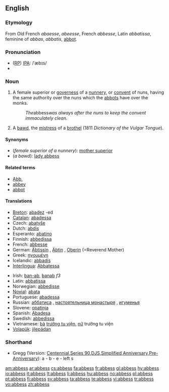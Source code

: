 ==English==
{{Wikisource1911Enc|Abbess}}
{{wikipedia}}

===Etymology===
From Old French ''abaesse'', ''abeesse'', French ''abbesse'', Latin ''abbatissa'', feminine of ''abbas'', ''abbatis'', [[abbot]].

===Pronunciation===
* ([[RP]]) [[IPA]]: /ˈæbɪs/
* {{audio|en-us-abbess.ogg|Audio (US)}}

===Noun===
{{en-noun|es}}

# A female superior or [[governess]] of a [[nunnery]], or [[convent]] of nuns, having the same authority over the nuns which the [[abbots]] have over the monks.
#: ''The ''abbess'' was always after the nuns to keep the convent immaculately clean.''
# {{1811}} A [[bawd]], the [[mistress]] of a [[brothel]] (1811 ''Dictionary of the Vulgar Tongue'').

====Synonyms====
* (''female superior of a nunnery''): [[mother superior]]
* (''a bawd''): [[lady abbess]]

====Related terms====
* [[Abb.]]
* [[abbey]]
* [[abbot]]

====Translations====
{{trans-top|female superior of a nunnery}}
* [[Breton]]: [[abadez]] {{f}} -ed {{p}}
* [[Catalan]]: [[abadessa]] {{f}}
* Czech: [[abatyše]] {{f}}
* Dutch: [[abdis]]
* Esperanto: [[abatino]]
* Finnish: [[abbedissa]]
* French: [[abbesse]] {{f}}
* German: [[Äbtissin]] {{f}}, [[Äbtin]] {{f}}, [[Oberin]] {{f}} (=Reverend Mother)
* Greek: [[ηγουμένη]]
* Icelandic: [[abbadís]] {{f}}
* [[Interlingua]]: [[Abbatessa]]
{{trans-mid}}
* Irish: [[ban-ab]], [[banab]] ''f3''
* Latin: [[abbatissa]]
* Norwegian: [[abbedisse]]
* [[Novial]]: [[abata]]
* Portuguese: [[abadessa]]
* Russian: [[аббатиса]] {{f}}, [[настоятельница монастыря]] {{f}}, [[игуменья]] {{f}}
* Slovene: [[opatinja]] {{f}}
* Spanish: [[abadesa|Abadesa]]
* Swedish: [[abbedissa]]
* Vietnamese: [[bà]] [[trưởng tu viện]], [[nữ]] trưởng tu viện
* [[Volapük]]: [[jilepädan]]
{{trans-bottom}}

===Shorthand===
* Gregg (Version: [http://en.wikipedia.org/wiki/Gregg_Shorthand#Centennial_Gregg_Shorthand Centennial],[http://en.wikipedia.org/wiki/Gregg_Shorthand#Series_90_Gregg_Shorthand Series 90],[http://en.wikipedia.org/wiki/Gregg_Shorthand#Diamond_Jubilee_Gregg_Shorthand  DJS],[http://en.wikipedia.org/wiki/Gregg_Shorthand#Simplified_Gregg_Shorthand Simplified],[http://en.wikipedia.org/wiki/Gregg_Shorthand#Anniversary_Gregg_Shorthand Anniversary],[http://en.wikipedia.org/wiki/Gregg_Shorthand#Pre-Anniversary_Gregg_Shorthand Pre-Anniversary]): a - b - e - left s

[[am:abbess]]
[[ar:abbess]]
[[cs:abbess]]
[[fa:abbess]]
[[fr:abbess]]
[[gl:abbess]]
[[hy:abbess]]
[[io:abbess]]
[[it:abbess]]
[[lt:abbess]]
[[li:abbess]]
[[hu:abbess]]
[[no:abbess]]
[[pl:abbess]]
[[pt:abbess]]
[[fi:abbess]]
[[sv:abbess]]
[[ta:abbess]]
[[te:abbess]]
[[vi:abbess]]
[[tr:abbess]]
[[vo:abbess]]
[[zh:abbess]]